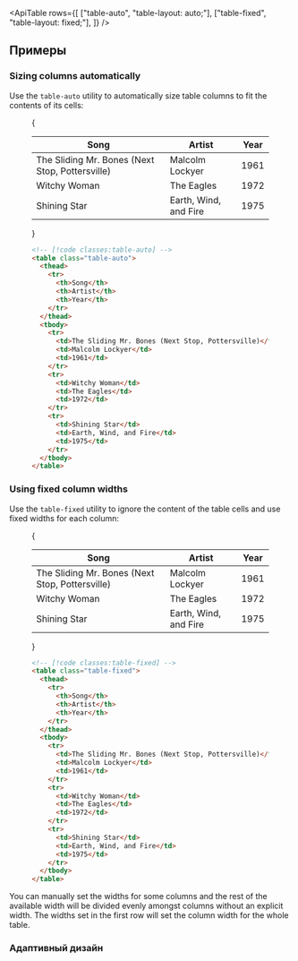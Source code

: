 

<ApiTable
  rows={[
    ["table-auto", "table-layout: auto;"],
    ["table-fixed", "table-layout: fixed;"],
  ]}
/>

## Примеры

### Sizing columns automatically

Use the `table-auto` utility to automatically size table columns to fit the contents of its cells:

<Figure>

<Example padding={false}>
  {
    <div className="my-8 overflow-hidden">
      <table className="w-full table-auto border-collapse text-sm">
        <thead>
          <tr>
            <th className="border-b border-gray-200 p-4 pt-0 pb-3 pl-8 text-left font-medium text-gray-400 dark:border-gray-600 dark:text-gray-200">
              Song
            </th>
            <th className="border-b border-gray-200 p-4 pt-0 pb-3 text-left font-medium text-gray-400 dark:border-gray-600 dark:text-gray-200">
              Artist
            </th>
            <th className="border-b border-gray-200 p-4 pt-0 pr-8 pb-3 text-left font-medium text-gray-400 dark:border-gray-600 dark:text-gray-200">
              Year
            </th>
          </tr>
        </thead>
        <tbody className="bg-white dark:bg-gray-800">
          <tr>
            <td className="border-b border-gray-100 p-4 pl-8 text-gray-500 dark:border-gray-700 dark:text-gray-400">
              The Sliding Mr. Bones (Next Stop, Pottersville)
            </td>
            <td className="border-b border-gray-100 p-4 text-gray-500 dark:border-gray-700 dark:text-gray-400">
              Malcolm Lockyer
            </td>
            <td className="border-b border-gray-100 p-4 pr-8 text-gray-500 dark:border-gray-700 dark:text-gray-400">
              1961
            </td>
          </tr>
          <tr>
            <td className="border-b border-gray-100 p-4 pl-8 text-gray-500 dark:border-gray-700 dark:text-gray-400">
              Witchy Woman
            </td>
            <td className="border-b border-gray-100 p-4 text-gray-500 dark:border-gray-700 dark:text-gray-400">
              The Eagles
            </td>
            <td className="border-b border-gray-100 p-4 pr-8 text-gray-500 dark:border-gray-700 dark:text-gray-400">
              1972
            </td>
          </tr>
          <tr>
            <td className="border-b border-gray-200 p-4 pl-8 text-gray-500 dark:border-gray-600 dark:text-gray-400">
              Shining Star
            </td>
            <td className="border-b border-gray-200 p-4 text-gray-500 dark:border-gray-600 dark:text-gray-400">
              Earth, Wind, and Fire
            </td>
            <td className="border-b border-gray-200 p-4 pr-8 text-gray-500 dark:border-gray-600 dark:text-gray-400">
              1975
            </td>
          </tr>
        </tbody>
      </table>
    </div>
  }
</Example>

```html
<!-- [!code classes:table-auto] -->
<table class="table-auto">
  <thead>
    <tr>
      <th>Song</th>
      <th>Artist</th>
      <th>Year</th>
    </tr>
  </thead>
  <tbody>
    <tr>
      <td>The Sliding Mr. Bones (Next Stop, Pottersville)</td>
      <td>Malcolm Lockyer</td>
      <td>1961</td>
    </tr>
    <tr>
      <td>Witchy Woman</td>
      <td>The Eagles</td>
      <td>1972</td>
    </tr>
    <tr>
      <td>Shining Star</td>
      <td>Earth, Wind, and Fire</td>
      <td>1975</td>
    </tr>
  </tbody>
</table>
```

</Figure>

### Using fixed column widths

Use the `table-fixed` utility to ignore the content of the table cells and use fixed widths for each column:

<Figure>

<Example padding={false}>
  {
    <div className="my-8 overflow-hidden">
      <table className="w-full table-fixed border-collapse text-sm">
        <thead>
          <tr>
            <th className="border-b border-gray-200 p-4 pt-0 pb-3 pl-8 text-left font-medium text-gray-400 dark:border-gray-600 dark:text-gray-200">
              Song
            </th>
            <th className="border-b border-gray-200 p-4 pt-0 pb-3 text-left font-medium text-gray-400 dark:border-gray-600 dark:text-gray-200">
              Artist
            </th>
            <th className="border-b border-gray-200 p-4 pt-0 pr-8 pb-3 text-left font-medium text-gray-400 dark:border-gray-600 dark:text-gray-200">
              Year
            </th>
          </tr>
        </thead>
        <tbody className="bg-white dark:bg-gray-800">
          <tr>
            <td className="border-b border-gray-100 p-4 pl-8 text-gray-500 dark:border-gray-700 dark:text-gray-400">
              The Sliding Mr. Bones (Next Stop, Pottersville)
            </td>
            <td className="border-b border-gray-100 p-4 text-gray-500 dark:border-gray-700 dark:text-gray-400">
              Malcolm Lockyer
            </td>
            <td className="border-b border-gray-100 p-4 pr-8 text-gray-500 dark:border-gray-700 dark:text-gray-400">
              1961
            </td>
          </tr>
          <tr>
            <td className="border-b border-gray-100 p-4 pl-8 text-gray-500 dark:border-gray-700 dark:text-gray-400">
              Witchy Woman
            </td>
            <td className="border-b border-gray-100 p-4 text-gray-500 dark:border-gray-700 dark:text-gray-400">
              The Eagles
            </td>
            <td className="border-b border-gray-100 p-4 pr-8 text-gray-500 dark:border-gray-700 dark:text-gray-400">
              1972
            </td>
          </tr>
          <tr>
            <td className="border-b border-gray-200 p-4 pl-8 text-gray-500 dark:border-gray-600 dark:text-gray-400">
              Shining Star
            </td>
            <td className="border-b border-gray-200 p-4 text-gray-500 dark:border-gray-600 dark:text-gray-400">
              Earth, Wind, and Fire
            </td>
            <td className="border-b border-gray-200 p-4 pr-8 text-gray-500 dark:border-gray-600 dark:text-gray-400">
              1975
            </td>
          </tr>
        </tbody>
      </table>
    </div>
  }
</Example>

```html
<!-- [!code classes:table-fixed] -->
<table class="table-fixed">
  <thead>
    <tr>
      <th>Song</th>
      <th>Artist</th>
      <th>Year</th>
    </tr>
  </thead>
  <tbody>
    <tr>
      <td>The Sliding Mr. Bones (Next Stop, Pottersville)</td>
      <td>Malcolm Lockyer</td>
      <td>1961</td>
    </tr>
    <tr>
      <td>Witchy Woman</td>
      <td>The Eagles</td>
      <td>1972</td>
    </tr>
    <tr>
      <td>Shining Star</td>
      <td>Earth, Wind, and Fire</td>
      <td>1975</td>
    </tr>
  </tbody>
</table>
```

</Figure>

You can manually set the widths for some columns and the rest of the available width will be divided evenly amongst columns without an explicit width. The widths set in the first row will set the column width for the whole table.

### Адаптивный дизайн

<ResponsiveDesign property="table-layout" defaultClass="table-none" featuredClass="table-fixed" />
